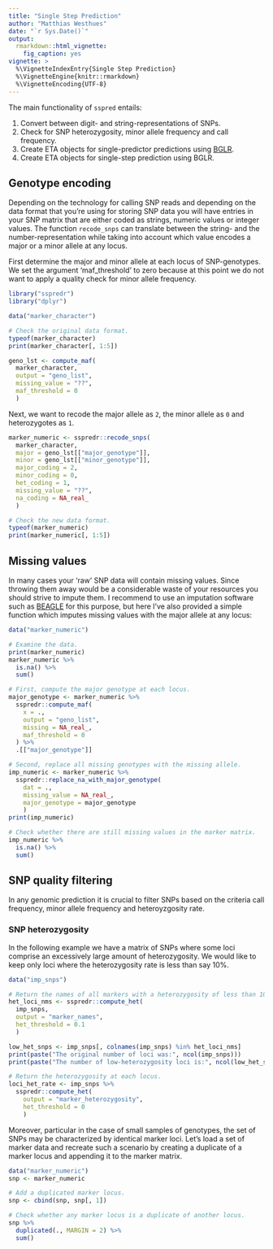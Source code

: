 ```yaml
---
title: "Single Step Prediction"
author: "Matthias Westhues"
date: "`r Sys.Date()`"
output:
  rmarkdown::html_vignette:
    fig_caption: yes
vignette: >
  %\VignetteIndexEntry{Single Step Prediction}
  %\VignetteEngine{knitr::rmarkdown}
  %\VignetteEncoding{UTF-8}
---
```



The main functionality of `sspred` entails:

1.   Convert between digit- and string-representations of SNPs.
2.   Check for SNP heterozygosity, minor allele frequency and call frequency.
3.   Create ETA objects for single-predictor predictions using
     [BGLR](https://github.com/gdlc/BGLR-R).
4.   Create ETA objects for single-step prediction using BGLR.


## Genotype encoding
Depending on the technology for calling SNP reads and depending on the data
format that you're using for storing SNP data you will have entries in your
SNP matrix that are either coded as strings, numeric values or integer values.
The function `recode_snps` can translate between the string- and the
number-representation while taking into account which value encodes a major or
a minor allele at any locus.

First determine the major and minor allele at each locus of SNP-genotypes.
We set the argument 'maf_threshold' to zero because at this point we do not
want to apply a quality check for minor allele frequency.

```r
library("sspredr")
library("dplyr")

data("marker_character")

# Check the original data format.
typeof(marker_character)
print(marker_character[, 1:5])

geno_lst <- compute_maf(
  marker_character,
  output = "geno_list",
  missing_value = "??",
  maf_threshold = 0
  )
```

Next, we want to recode the major allele as `2`, the minor allele as `0` and
heterozygotes as `1`.

```r
marker_numeric <- sspredr::recode_snps(
  marker_character,
  major = geno_lst[["major_genotype"]],
  minor = geno_lst[["minor_genotype"]],
  major_coding = 2,
  minor_coding = 0,
  het_coding = 1,
  missing_value = "??",
  na_coding = NA_real_
  )

# Check the new data format.
typeof(marker_numeric)
print(marker_numeric[, 1:5])
```


## Missing values
In many cases your 'raw' SNP data will contain missing values.
Since throwing them away would be a considerable waste of your resources you
should strive to impute them.
I recommend to use an imputation software such as
[BEAGLE](https://faculty.washington.edu/browning/beagle/beagle.html) for this
purpose, but here I've also provided a simple function which imputes missing
values with the major allele at any locus:

```r
data("marker_numeric")

# Examine the data.
print(marker_numeric)
marker_numeric %>%
  is.na() %>%
  sum()

# First, compute the major genotype at each locus.
major_genotype <- marker_numeric %>%
  sspredr::compute_maf(
    x = .,
    output = "geno_list",
    missing = NA_real_,
    maf_threshold = 0
  ) %>%
  .[["major_genotype"]]

# Second, replace all missing genotypes with the missing allele.
imp_numeric <- marker_numeric %>%
  sspredr::replace_na_with_major_genotype(
    dat = .,
    missing_value = NA_real_,
    major_genotype = major_genotype
    )
print(imp_numeric)

# Check whether there are still missing values in the marker matrix.
imp_numeric %>%
  is.na() %>%
  sum()
```



## SNP quality filtering
In any genomic prediction it is crucial to filter SNPs based on the criteria
call frequency, minor allele frequency and heteroyzgosity rate.


### SNP heterozygosity
In the following example we have a matrix of SNPs where some loci comprise an
excessively large amount of heterozygosity.
We would like to keep only loci where the heterozygosity rate is less than
say 10%.

```r
data("imp_snps")

# Return the names of all markers with a heterozygosity of less than 10%.
het_loci_nms <- sspredr::compute_het(
  imp_snps,
  output = "marker_names",
  het_threshold = 0.1
  )

low_het_snps <- imp_snps[, colnames(imp_snps) %in% het_loci_nms]
print(paste("The original number of loci was:", ncol(imp_snps)))
print(paste("The number of low-heterozygosity loci is:", ncol(low_het_snps)))
```


```r
# Return the heterozygosity at each locus.
loci_het_rate <- imp_snps %>%
  sspredr::compute_het(
    output = "marker_heterozygosity",
    het_threshold = 0
    )
```






Moreover, particular in the case of small samples of genotypes, the set of SNPs
may be characterized by identical marker loci.
Let's load a set of marker data and recreate such a scenario by creating a
duplicate of a marker locus and appending it to the marker matrix.

```r
data("marker_numeric")
snp <- marker_numeric

# Add a duplicated marker locus.
snp <- cbind(snp, snp[, 1])

# Check whether any marker locus is a duplicate of another locus.
snp %>%
  duplicated(., MARGIN = 2) %>%
  sum()
```


